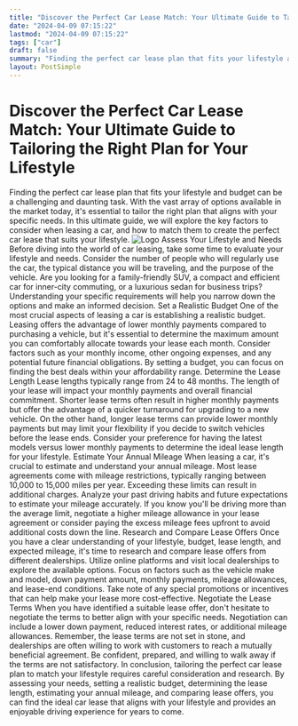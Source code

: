 ```yaml
---
title: "Discover the Perfect Car Lease Match: Your Ultimate Guide to Tailoring the Right Plan for Your Lifestyle"
date: "2024-04-09 07:15:22"
lastmod: "2024-04-09 07:15:22"
tags: ["car"]
draft: false
summary: "Finding the perfect car lease plan that fits your lifestyle and budget can be a challenging and daunting task. With the vast array of options available in the market today, it's essential to tailor the right plan that aligns with your specific needs. In this ultimate guide, we will explore the key factors to consider when leasing a car, and how to match them to create the perfect car lease that suits your lifestyle."
layout: PostSimple
---
```

# Discover the Perfect Car Lease Match: Your Ultimate Guide to Tailoring the Right Plan for Your Lifestyle
Finding the perfect car lease plan that fits your lifestyle and budget can be a challenging and daunting task. With the vast array of options available in the market today, it's essential to tailor the right plan that aligns with your specific needs. In this ultimate guide, we will explore the key factors to consider when leasing a car, and how to match them to create the perfect car lease that suits your lifestyle.
<img alt="Logo" class="lazyImg" data-src="https://cdn.seniorsselection.com/src_image/2fe52d817803bdee0922fdd8f3b30046.webp" src="/statics/image/loading.webp"/>
Assess Your Lifestyle and Needs
Before diving into the world of car leasing, take some time to evaluate your lifestyle and needs. Consider the number of people who will regularly use the car, the typical distance you will be traveling, and the purpose of the vehicle. Are you looking for a family-friendly SUV, a compact and efficient car for inner-city commuting, or a luxurious sedan for business trips? Understanding your specific requirements will help you narrow down the options and make an informed decision.
Set a Realistic Budget
One of the most crucial aspects of leasing a car is establishing a realistic budget. Leasing offers the advantage of lower monthly payments compared to purchasing a vehicle, but it's essential to determine the maximum amount you can comfortably allocate towards your lease each month. Consider factors such as your monthly income, other ongoing expenses, and any potential future financial obligations. By setting a budget, you can focus on finding the best deals within your affordability range.
Determine the Lease Length
Lease lengths typically range from 24 to 48 months. The length of your lease will impact your monthly payments and overall financial commitment. Shorter lease terms often result in higher monthly payments but offer the advantage of a quicker turnaround for upgrading to a new vehicle. On the other hand, longer lease terms can provide lower monthly payments but may limit your flexibility if you decide to switch vehicles before the lease ends. Consider your preference for having the latest models versus lower monthly payments to determine the ideal lease length for your lifestyle.
Estimate Your Annual Mileage
When leasing a car, it's crucial to estimate and understand your annual mileage. Most lease agreements come with mileage restrictions, typically ranging between 10,000 to 15,000 miles per year. Exceeding these limits can result in additional charges. Analyze your past driving habits and future expectations to estimate your mileage accurately. If you know you'll be driving more than the average limit, negotiate a higher mileage allowance in your lease agreement or consider paying the excess mileage fees upfront to avoid additional costs down the line.
Research and Compare Lease Offers
Once you have a clear understanding of your lifestyle, budget, lease length, and expected mileage, it's time to research and compare lease offers from different dealerships. Utilize online platforms and visit local dealerships to explore the available options. Focus on factors such as the vehicle make and model, down payment amount, monthly payments, mileage allowances, and lease-end conditions. Take note of any special promotions or incentives that can help make your lease more cost-effective.
Negotiate the Lease Terms
When you have identified a suitable lease offer, don't hesitate to negotiate the terms to better align with your specific needs. Negotiation can include a lower down payment, reduced interest rates, or additional mileage allowances. Remember, the lease terms are not set in stone, and dealerships are often willing to work with customers to reach a mutually beneficial agreement. Be confident, prepared, and willing to walk away if the terms are not satisfactory.
In conclusion, tailoring the perfect car lease plan to match your lifestyle requires careful consideration and research. By assessing your needs, setting a realistic budget, determining the lease length, estimating your annual mileage, and comparing lease offers, you can find the ideal car lease that aligns with your lifestyle and provides an enjoyable driving experience for years to come.
        
